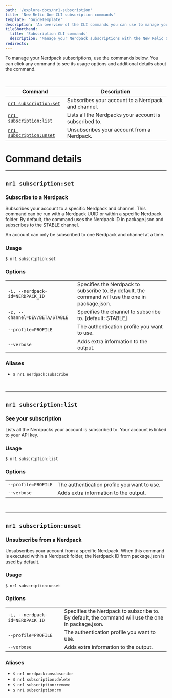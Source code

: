 ```yaml
---
path: '/explore-docs/nr1-subscription'
title: 'New Relic One CLI subscription commands'
template: 'GuideTemplate'
description: 'An overview of the CLI commands you can use to manage your Nerdpack subscriptions.'
tileShorthand:
  title: 'Subscription CLI commands'
  description: 'Manage your Nerdpack subscriptions with the New Relic One CLI.'
redirects:
---
```

<Intro>

To manage your Nerdpack subscriptions, use the commands below. You can click any command to see its usage options and additional details about the command.

</Intro>

<br/>

| Command | Description |
|---|---|
| [`nr1 subscription:set`](#nr1-subscriptionset)     | Subscribes your account to a Nerdpack and channel. |
| [`nr1 subscription:list`](#nr1-subscriptionlist)   | Lists all the Nerdpacks your account is subscribed to. |
| [`nr1 subscription:unset`](#nr1-subscriptionunset) | Unsubscribes your account from a Nerdpack. |

# Command details

***

## `nr1 subscription:set`
### Subscribe to a Nerdpack
Subscribes your account to a specific Nerdpack and channel. This command can be run with a Nerdpack UUID or within a specific Nerdpack folder. By default, the command uses the Nerdpack ID in package.json and subscribes to the STABLE channel.

An account can only be subscribed to one Nerdpack and channel at a time. 

### Usage
`$ nr1 subscription:set` 

### Options
|  |  |
|---|---|
|  `-i, --nerdpack-id=NERDPACK_ID` | Specifies the Nerdpack to subscribe to. By default, the command will use the one in package.json. |
| `-c, --channel=DEV/BETA/STABLE`  | Specifies the channel to subscribe to. [default: STABLE] |
| `--profile=PROFILE`              | The authentication profile you want to use. |
| `--verbose`                      | Adds extra information to the output. |

### Aliases
* `$ nr1 nerdpack:subscribe`

<br/>

*** 

## `nr1 subscription:list`
### See your subscription
Lists all the Nerdpacks your account is subscribed to. Your account is linked to your API key.

### Usage
`$ nr1 subscription:list` 

### Options
|  |  |
|---|---|
| `--profile=PROFILE` | The authentication profile you want to use. |
| `--verbose`         | Adds extra information to the output. |

<br/>

*** 

## `nr1 subscription:unset`
### Unsubscribe from a Nerdpack
Unsubscribes your account from a specific Nerdpack. When this command is executed within a Nerdpack folder, the Nerdpack ID 
from package.json is used by default.

### Usage
`$ nr1 subscription:unset` 

### Options
|  |  |
|---|---|
|  `-i, --nerdpack-id=NERDPACK_ID` | Specifies the Nerdpack to subscribe to. By default, the command will use the one in package.json. |
| `--profile=PROFILE`              | The authentication profile you want to use. |
| `--verbose`                      | Adds extra information to the output. |

### Aliases
* `$ nr1 nerdpack:unsubscribe`
* `$ nr1 subscription:delete`
* `$ nr1 subscription:remove`
* `$ nr1 subscription:rm`